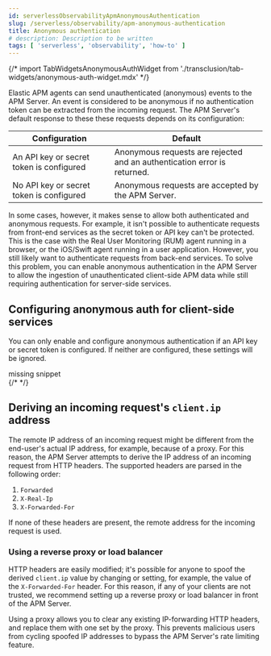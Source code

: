 ```yaml
---
id: serverlessObservabilityApmAnonymousAuthentication
slug: /serverless/observability/apm-anonymous-authentication
title: Anonymous authentication
# description: Description to be written
tags: [ 'serverless', 'observability', 'how-to' ]
---
```



{/* import TabWidgetsAnonymousAuthWidget from './transclusion/tab-widgets/anonymous-auth-widget.mdx' */}

<div id="anonymous-auth"></div>

Elastic APM agents can send unauthenticated (anonymous) events to the APM Server.
An event is considered to be anonymous if no authentication token can be extracted from the incoming request.
The APM Server's default response to these these requests depends on its configuration:

| Configuration | Default |
|---|---|
| An <DocLink id="serverlessObservabilityApmApiKeys">API key</DocLink> or <DocLink id="serverlessObservabilityApmSecretToken">secret token</DocLink> is configured | Anonymous requests are rejected and an authentication error is returned. |
| No API key or secret token is configured | Anonymous requests are accepted by the APM Server. |

In some cases, however, it makes sense to allow both authenticated and anonymous requests.
For example, it isn't possible to authenticate requests from front-end services as
the secret token or API key can't be protected. This is the case with the Real User Monitoring (RUM)
agent running in a browser, or the iOS/Swift agent running in a user application.
However, you still likely want to authenticate requests from back-end services.
To solve this problem, you can enable anonymous authentication in the APM Server to allow the
ingestion of unauthenticated client-side APM data while still requiring authentication for server-side services.

<div id="anonymous-auth-config"></div>

## Configuring anonymous auth for client-side services

<DocCallOut title="Note">

You can only enable and configure anonymous authentication if an <DocLink id="serverlessObservabilityApmApiKeys">API key</DocLink> or
<DocLink id="serverlessObservabilityApmSecretToken">secret token</DocLink> is configured. If neither are configured, these settings will be ignored.

</DocCallOut>

<div style={{ backgroundColor: "#F1F4FA", width: "100%", height: "250px", textAlign: "center", paddingTop: "110px", marginBottom: "20px" }}><DocIcon type="documents" title="missing snippet"/> missing snippet</div>
{/* <TabWidgetsAnonymousAuthWidget  /> */}


<div id="derive-client-ip"></div>

## Deriving an incoming request's `client.ip` address

The remote IP address of an incoming request might be different
from the end-user's actual IP address, for example, because of a proxy. For this reason,
the APM Server attempts to derive the IP address of an incoming request from HTTP headers.
The supported headers are parsed in the following order:

1. `Forwarded`
1. `X-Real-Ip`
1. `X-Forwarded-For`

If none of these headers are present, the remote address for the incoming request is used.

<div id="derive-client-ip-concerns"></div>

### Using a reverse proxy or load balancer

HTTP headers are easily modified;
it's possible for anyone to spoof the derived `client.ip` value by changing or setting,
for example, the value of the `X-Forwarded-For` header.
For this reason, if any of your clients are not trusted,
we recommend setting up a reverse proxy or load balancer in front of the APM Server.

Using a proxy allows you to clear any existing IP-forwarding HTTP headers,
and replace them with one set by the proxy.
This prevents malicious users from cycling spoofed IP addresses to bypass the
APM Server's rate limiting feature.
